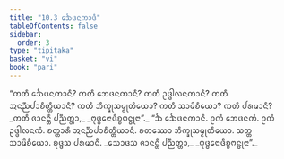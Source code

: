 ```yaml
---
title: "10.3 ᨨᩮᨴᨶᨠᩣᨴᩥ"
tableOfContents: false
sidebar:
  order: 3
type: "tipitaka"
basket: "vi"
book: "pari"
---
```



<DynamicBreadcrumb />

<Division number="337" book="pari">

<Paragraph number="1648" book="pari">
“ᨠᨲᩥ ᨨᩮᨴᨶᨠᩣᨶᩥ? ᨠᨲᩥ ᨽᩮᨴᨶᨠᩣᨶᩥ? ᨠᨲᩥ ᩏᨴ᩠ᨴᩤᩃᨶᨠᩣᨶᩥ? ᨠᨲᩥ ᩋᨶᨬ᩠ᨬᨸᩣᨧᩥᨲ᩠ᨲᩥᨿᩣᨶᩥ? ᨠᨲᩥ ᨽᩥᨠ᩠ᨡᩩᩈᨾ᩠ᨾᩩᨲᩥᨿᩮᩣ? ᨠᨲᩥ ᩈᩣᨾᩦᨧᩥᨿᩮᩣ? ᨠᨲᩥ ᨸᩁᨾᩣᨶᩥ?
</Paragraph>

<Paragraph number="1649" type="verses" book="pari">
_ᨠᨲᩥ ᨩᩣᨶᨶ᩠ᨲᩥ ᨸᨬ᩠ᨬᨲ᩠ᨲᩣ,_  
_ᨻᩩᨴ᩠ᨵᩮᨶᩣᨴᩥᨧ᩠ᨧᨻᨶ᩠ᨵᩩᨶᩣ”._  

</Paragraph>

<Paragraph number="1650" book="pari">
“ᨨ ᨨᩮᨴᨶᨠᩣᨶᩥ. ᩑᨠᩴ ᨽᩮᨴᨶᨠᩴ. ᩑᨠᩴ ᩏᨴ᩠ᨴᩤᩃᨶᨠᩴ. ᨧᨲ᩠ᨲᩣᩁᩥ ᩋᨶᨬ᩠ᨬᨸᩣᨧᩥᨲ᩠ᨲᩥᨿᩣᨶᩥ. ᨧᨲᩔᩮᩣ ᨽᩥᨠ᩠ᨡᩩᩈᨾ᩠ᨾᩩᨲᩥᨿᩮᩣ. ᩈᨲ᩠ᨲ ᩈᩣᨾᩦᨧᩥᨿᩮᩣ. ᨧᩩᨴ᩠ᨴᩈ ᨸᩁᨾᩣᨶᩥ.
</Paragraph>

<Paragraph number="1651" type="verses" book="pari">
_ᩈᩮᩣᨴᩈ ᨩᩣᨶᨶ᩠ᨲᩥ ᨸᨬ᩠ᨬᨲ᩠ᨲᩣ,_  
_ᨻᩩᨴ᩠ᨵᩮᨶᩣᨴᩥᨧ᩠ᨧᨻᨶ᩠ᨵᩩᨶᩣ”._
</Paragraph>
</Division>